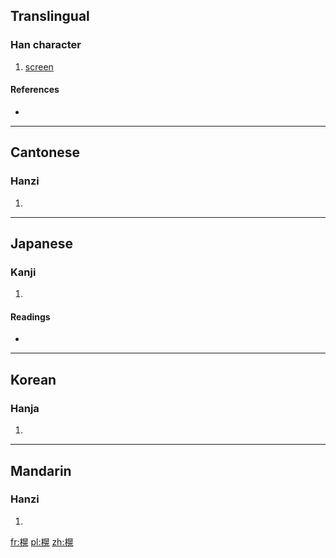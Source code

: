 ==Translingual==

===Han character===
{{Han char|rn=75|rad=木|as=10|sn=14|four=4691<sub>1</sub>|canj=木日火山 (DAFU)}}

# [[screen]]

====References====
* {{Han ref|kx=0543.350|dkj=15256|dj=0931.190|hdz=21263.170|uh=69A5|ud=27045|bh=E261|bd=57953}}

----

==Cantonese==

===Hanzi===
{{yue-hanzi|jyut=|y=fong2}}

# {{defn|Cantonese|sort=木10}}

----

==Japanese==

===Kanji===
{{ja-kanji|grade=|rs=木10}}

# {{defn|Japanese|sort=木10}}

====Readings====
* {{ja-readings|on=[[こう]] (kō), [[おう]] (ō)|kun=[[つくえ]] (tsukue)}}

----

==Korean==

===Hanja===
{{ko-hanja|hangeul=황|eumhun=|rv=hwang|mr=hwang|y=hwang}}

# {{defn|Korean|sort=木10}}

----

==Mandarin==

===Hanzi===
{{cmn-hanzi|pin=[[huǎng]] ([[huang3]])|wg=huang<sup>3</sup>}}

# {{defn|Mandarin|sort=木10}}

[[fr:榥]]
[[pl:榥]]
[[zh:榥]]